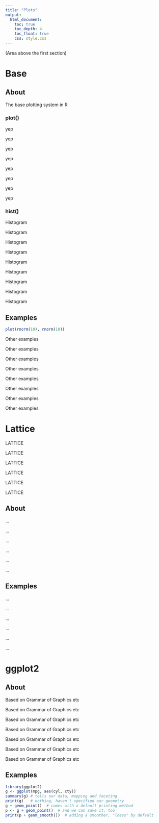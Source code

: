 ```yaml
---
title: "Plots"
output:
  html_document:
    toc: true
    toc_depth: 4
    toc_float: true
    css: style.css
---
```


(Area above the first section)

# Base {.tabset .tabset-fade .tabset-pills}

## About

The base plotting system in R

### plot()

yep

yep

yep

yep

yep

yep

yep

yep


### hist()

Histogram

Histogram

Histogram

Histogram

Histogram

Histogram

Histogram

Histogram

Histogram

## Examples

```r
plot(rnorm(10), rnorm(10))
```

Other examples

Other examples

Other examples

Other examples

Other examples

Other examples

Other examples

Other examples


# Lattice {.tabset .tabset-fade .tabset-pills}

LATTICE

LATTICE

LATTICE

LATTICE

LATTICE

LATTICE


## About

...


...

...

...

...

...

## Examples

...

...

...

...

...

...

# ggplot2 {.tabset .tabset-fade .tabset-pills}

## About

Based on Grammar of Graphics etc

Based on Grammar of Graphics etc

Based on Grammar of Graphics etc

Based on Grammar of Graphics etc

Based on Grammar of Graphics etc

Based on Grammar of Graphics etc

Based on Grammar of Graphics etc

## Examples

```r
library(ggplot2)
g <- ggplot(mpg, aes(cyl, cty))
summary(g) # tells our data, mapping and faceting
print(g)   # nothing, haven't specified our geometry
g + geom_point()  # comes with a default printing method
p <- g + geom_point()  # and we can save it, too
print(p + geom_smooth())  # adding a smoother, "loess" by default
```

